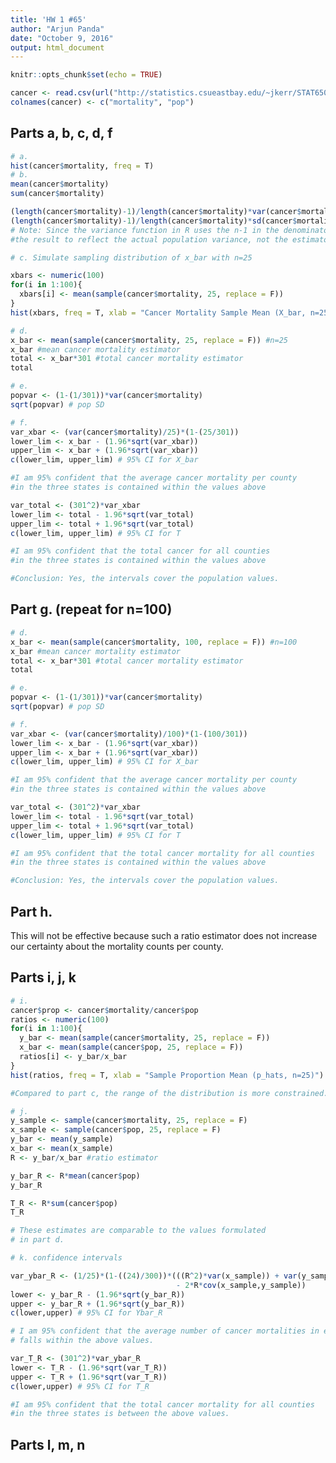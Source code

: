 ```yaml
---
title: 'HW 1 #65'
author: "Arjun Panda"
date: "October 9, 2016"
output: html_document
---
```


```r
knitr::opts_chunk$set(echo = TRUE)
```


```r
cancer <- read.csv(url("http://statistics.csueastbay.edu/~jkerr/STAT65012/cancer.txt"), header=FALSE, col.names=c("x1","x2"))
colnames(cancer) <- c("mortality", "pop")

```
## Parts a, b, c, d, f

```r
# a.
hist(cancer$mortality, freq = T)
# b. 
mean(cancer$mortality)
sum(cancer$mortality)

(length(cancer$mortality)-1)/length(cancer$mortality)*var(cancer$mortality) #population var
(length(cancer$mortality)-1)/length(cancer$mortality)*sd(cancer$mortality) #pop SD
# Note: Since the variance function in R uses the n-1 in the denominator, I modify 
#the result to reflect the actual population variance, not the estimator.

# c. Simulate sampling distribution of x_bar with n=25

xbars <- numeric(100)
for(i in 1:100){
  xbars[i] <- mean(sample(cancer$mortality, 25, replace = F))
}
hist(xbars, freq = T, xlab = "Cancer Mortality Sample Mean (X_bar, n=25)")

# d. 
x_bar <- mean(sample(cancer$mortality, 25, replace = F)) #n=25
x_bar #mean cancer mortality estimator
total <- x_bar*301 #total cancer mortality estimator
total

# e. 
popvar <- (1-(1/301))*var(cancer$mortality)
sqrt(popvar) # pop SD

# f. 
var_xbar <- (var(cancer$mortality)/25)*(1-(25/301))
lower_lim <- x_bar - (1.96*sqrt(var_xbar))
upper_lim <- x_bar + (1.96*sqrt(var_xbar))
c(lower_lim, upper_lim) # 95% CI for X_bar

#I am 95% confident that the average cancer mortality per county 
#in the three states is contained within the values above

var_total <- (301^2)*var_xbar
lower_lim <- total - 1.96*sqrt(var_total)
upper_lim <- total + 1.96*sqrt(var_total)
c(lower_lim, upper_lim) # 95% CI for T

#I am 95% confident that the total cancer for all counties 
#in the three states is contained within the values above

#Conclusion: Yes, the intervals cover the population values.

```
## Part g. (repeat for n=100)
```r

# d. 
x_bar <- mean(sample(cancer$mortality, 100, replace = F)) #n=100
x_bar #mean cancer mortality estimator
total <- x_bar*301 #total cancer mortality estimator
total

# e. 
popvar <- (1-(1/301))*var(cancer$mortality)
sqrt(popvar) # pop SD

# f. 
var_xbar <- (var(cancer$mortality)/100)*(1-(100/301))
lower_lim <- x_bar - (1.96*sqrt(var_xbar))
upper_lim <- x_bar + (1.96*sqrt(var_xbar))
c(lower_lim, upper_lim) # 95% CI for X_bar

#I am 95% confident that the average cancer mortality per county 
#in the three states is contained within the values above

var_total <- (301^2)*var_xbar
lower_lim <- total - 1.96*sqrt(var_total)
upper_lim <- total + 1.96*sqrt(var_total)
c(lower_lim, upper_lim) # 95% CI for T

#I am 95% confident that the total cancer mortality for all counties 
#in the three states is contained within the values above

#Conclusion: Yes, the intervals cover the population values.
```

## Part h.

This will not be effective because such a ratio estimator does not increase our certainty about the mortality counts per county. 

## Parts i, j, k 

```r

# i.
cancer$prop <- cancer$mortality/cancer$pop
ratios <- numeric(100)
for(i in 1:100){
  y_bar <- mean(sample(cancer$mortality, 25, replace = F))
  x_bar <- mean(sample(cancer$pop, 25, replace = F))
  ratios[i] <- y_bar/x_bar
}
hist(ratios, freq = T, xlab = "Sample Proportion Mean (p_hats, n=25)")

#Compared to part c, the range of the distribution is more constrained.  

# j.
y_sample <- sample(cancer$mortality, 25, replace = F)
x_sample <- sample(cancer$pop, 25, replace = F)
y_bar <- mean(y_sample)
x_bar <- mean(x_sample)
R <- y_bar/x_bar #ratio estimator

y_bar_R <- R*mean(cancer$pop)
y_bar_R

T_R <- R*sum(cancer$pop)
T_R

# These estimates are comparable to the values formulated
# in part d. 

# k. confidence intervals

var_ybar_R <- (1/25)*(1-((24)/300))*(((R^2)*var(x_sample)) + var(y_sample) 
                                     - 2*R*cov(x_sample,y_sample))
lower <- y_bar_R - (1.96*sqrt(y_bar_R))
upper <- y_bar_R + (1.96*sqrt(y_bar_R))
c(lower,upper) # 95% CI for Ybar_R

# I am 95% confident that the average number of cancer mortalities in each county
# falls within the above values. 

var_T_R <- (301^2)*var_ybar_R
lower <- T_R - (1.96*sqrt(var_T_R))
upper <- T_R + (1.96*sqrt(var_T_R))
c(lower,upper) # 95% CI for T_R

#I am 95% confident that the total cancer mortality for all counties 
#in the three states is between the above values.

```

## Parts l, m, n

```r



```




